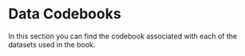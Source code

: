 # Data Codebooks

In this section you can find the codebook associated with each of the datasets used in the book.



<br /><br />
